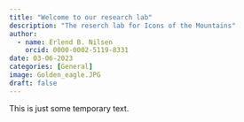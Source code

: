 ```yaml
---
title: "Welcome to our research lab"
description: "The reserch lab for Icons of the Mountains"
author: 
  - name: Erlend B. Nilsen
    orcid: 0000-0002-5119-8331
date: 03-06-2023
categories: [General]
image: Golden_eagle.JPG
draft: false
---
```


This is just some temporary text.
